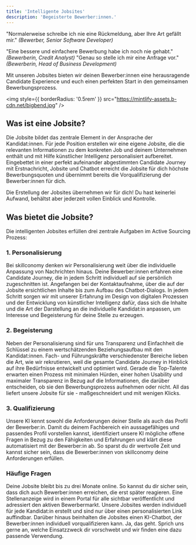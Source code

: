 ```yaml
---
title: 'Intelligente Jobsites'
description: 'Begeisterte Bewerber:innen.'
---
```


<Note>"Normalerweise schreibe ich nie eine Rückmeldung, aber Ihre Art gefällt mir." 
<i>(Bewerber, Senior Software Developer)</i></Note>

<Note>"Eine bessere und einfachere Bewerbung habe ich noch nie gehabt." 
<i>(Bewerberin, Credit Analyst)</i></Note>
<Note>"Genau so stelle ich mir eine Anfrage vor."<i> (Bewerberin, Head of Business Development)</i></Note>

Mit unseren Jobsites bieten wir deinen Bewerber:innen eine herausragende Candidate Experience und euch einen 
perfekten Start in den gemeinsamen Bewerbungsprozess. 

<img
  style={{ borderRadius: '0.5rem' }}
  src="https://mintlify-assets.b-cdn.net/bigbend.jpg"
/>

## Was ist eine Jobsite? ##

Die Jobsite bildet das zentrale Element in der Ansprache der Kandidat:innen. Für jede Position erstellen wir eine eigene Jobsite, 
die die relevanten Informationen zu dem konkreten Job und deinem Unternehmen enthält und mit Hilfe künstlicher Intelligenz personalisiert aufbereitet. 
Eingebettet in einer perfekt aufeinander abgestimmten Candidate Journey mit Erstnachricht, Jobsite und Chatbot erreicht die 
Jobsite für dich höchste Bewerbungsquoten und übernimmt bereits die Vorqualifizierung der Bewerber:innen für dich. 

<Check>Die Erstellung der Jobsites übernehmen wir für dich! Du hast keinerlei Aufwand, behältst aber jederzeit vollen Einblick und Kontrolle.</Check>

## Was bietet die Jobsite? ##

Die intelligenten Jobsites erfüllen drei zentrale Aufgaben im Active Sourcing Prozess: 

### 1. Personalisierung ###

Bei skillconomy denken wir Personalisierung weit über die individuelle Anpassung von Nachrichten hinaus. Deine Bewerber:innen 
erfahren eine Candidate Journey, die in jedem Schritt individuell auf sie persönlich zugeschnitten ist. Angefangen bei der 
Kontaktaufnahme, über die auf der Jobsite ersichtlichen Inhalte bis zum Aufbau des Chatbot-Dialogs. In jedem Schritt 
sorgen wir mit unserer Erfahrung im Design von digitalen Prozessen und der Entwicklung von künstlicher Intelligenz dafür, 
dass sich die Inhalte und die Art der Darstellung an die individuelle Kandidat:in anpassen, um Interesse und Begeisterung für 
deine Stelle zu erzeugen. 

### 2. Begeisterung ###

Neben der Personalisierung sind für uns Transparenz und Einfachheit die Schlüssel zu einem wertschätzenden Beziehungsaufbau mit 
den Kandidat:innen. Fach- und Führungskräfte verschiedenster Bereiche lieben die Art, wie wir rekrutieren, weil die gesamte 
Candidate Journey in Hinblick auf ihre Bedürfnisse entwickelt und optimiert wird. Gerade die Top-Talente erwarten einen 
Prozess mit minimalen Hürden, einer hohen Usability und maximaler Transparenz in Bezug auf die Informationen, die darüber 
entscheiden, ob sie den Bewerbungsprozess aufnehmen oder nicht. All das liefert unsere Jobsite für sie - maßgeschneidert und mit wenigen Klicks. 

### 3. Qualifizierung ###

Unsere KI kennt sowohl die Anforderungen deiner Stelle als auch das Profil der Bewerber:in. Damit du deinem Fachbereich ein 
aussagefähiges und passendes Profil vorstellen kannst, identifiziert unsere KI mögliche offene Fragen in Bezug zu den Fähigkeiten und 
Erfahrungen und klärt diese automatisiert mit der Bewerber:in ab. So sparst du dir wertvolle Zeit und kannst sicher sein, 
dass die Bewerber:innen von skillconomy deine Anforderungen erfüllen. 

### Häufige Fragen ###

<AccordionGroup>
  <Accordion title="Wie lange ist die Jobsite online?">
    Deine Jobsite bleibt bis zu drei Monate online. So  kannst du dir sicher sein, dass dich auch Bewerber:innen erreichen, die erst später reagieren. 

    
  </Accordion>

  <Accordion title="Wo ist der Unterschied zu einer Stellenanzeige?">
    Eine Stellenanzeige wird in einem Portal für alle sichtbar veröffentlicht und adressiert den aktiven Bewerbermarkt. 
    Unsere Jobsites werden individuell für jede Kandidat:in erstellt und sind nur über einen personalisierten Link auffindbar. 
    Darüber hinaus beinhalten die Jobsites einen KI-Chatbot, der Bewerber:innen individuell vorqualifizieren kann. 

    
  </Accordion>

  <Accordion title="Kann ich die Jobsite auch anderweitig nutzen?">
    Ja, das geht. Sprich uns gerne an, welche Einsatzzweck dir vorschwebt und wir finden eine dazu passende Verwendung. 

    
  </Accordion>
 
  
</AccordionGroup>